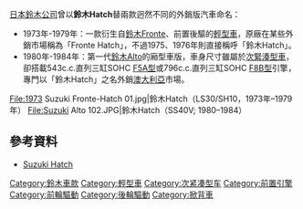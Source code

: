 [[日本|日本]][[鈴木公司|鈴木公司]]曾以'''鈴木Hatch'''替兩款迥然不同的外銷版汽車命名：
* 1973年-1979年：一款衍生自[[鈴木Fronte|鈴木Fronte]]、前置後驅的[[輕型車|輕型車]]，原廠在某些外銷市場稱為「Fronte Hatch」，不過1975、1976年則直接稱呼「鈴木Hatch」。
* 1980年-1984年：第一代[[鈴木Alto|鈴木Alto]]的廂型車版，車身尺寸雖屬於[[次緊湊型車|次緊湊型車]]，卻搭載543c.c.直列三缸SOHC [[鈴木F族引擎#F5A型（SOHC）|F5A型]]或796c.c.直列三缸SOHC [[鈴木F族引擎#F8B型（SOHC）|F8B型]]引擎，專門以「鈴木Hatch」之名外銷[[澳大利亞|澳大利亞]]市場。

<gallery widths="250px" heights="150px">
File:1973 Suzuki Fronte-Hatch 01.jpg|鈴木Hatch（LS30/SH10，1973年–1979年） {{main|鈴木Fronte|l1=鈴木Fronte Hatch}}
File:Suzuki Alto 102.JPG|鈴木Hatch（SS40V; 1980–1984） {{main|鈴木Alto|l1=鈴木Alto}}
</gallery>

== 參考資料 ==
* {{en}}[http://www.uniquecarsandparts.com.au/car_info_suzuki_hatch.php Suzuki Hatch] {{Wayback|url=http://www.uniquecarsandparts.com.au/car_info_suzuki_hatch.php |date=20161011030810 }}
{{reflist}}

{{Suzuki timeline 1955–1989}}

[[Category:鈴木車款|Category:鈴木車款]]
[[Category:輕型車|Category:輕型車]]
[[Category:次紧凑型车|Category:次紧凑型车]]
[[Category:前置引擎|Category:前置引擎]]
[[Category:前輪驅動|Category:前輪驅動]]
[[Category:後輪驅動|Category:後輪驅動]]
[[Category:掀背車|Category:掀背車]]